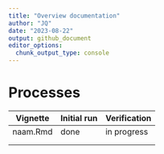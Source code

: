 ```yaml
---
title: "Overview documentation"
author: "JQ"
date: "2023-08-22"
output: github_document
editor_options: 
  chunk_output_type: console
---
```


# Processes

| Vignette | Initial run | Verification |
|----------|-------------|--------------|
| naam.Rmd | done        | in progress  |
|          |             |              |
|          |             |              |
